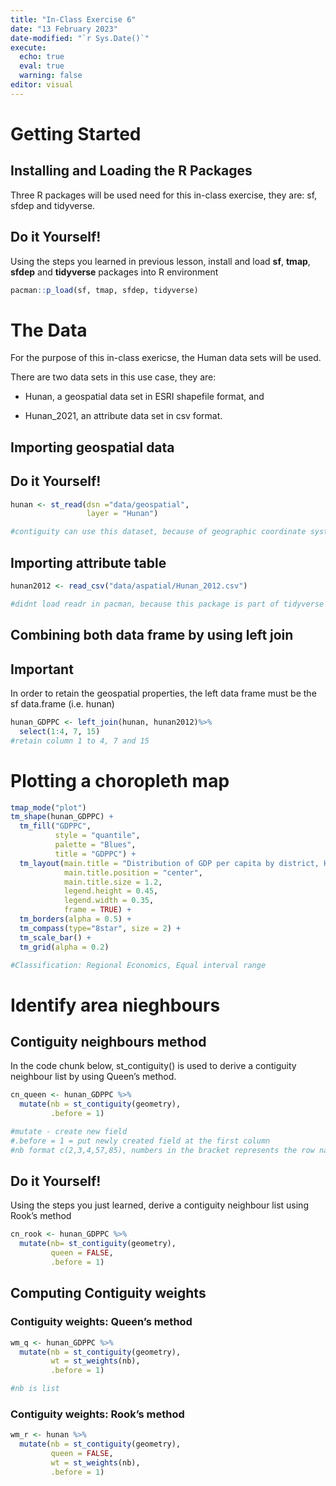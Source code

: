 ```yaml
---
title: "In-Class Exercise 6"
date: "13 February 2023"
date-modified: "`r Sys.Date()`"
execute:
  echo: true
  eval: true
  warning: false
editor: visual
---
```


# Getting Started

## Installing and Loading the R Packages

Three R packages will be used need for this in-class exercise, they are: sf, sfdep and tidyverse.

::: callout-note
## Do it Yourself!

Using the steps you learned in previous lesson, install and load **sf**, **tmap**, **sfdep** and **tidyverse** packages into R environment
:::

```r
pacman::p_load(sf, tmap, sfdep, tidyverse)
```

# The Data

For the purpose of this in-class exericse, the Human data sets will be used.

There are two data sets in this use case, they are:

-   Hunan, a geospatial data set in ESRI shapefile format, and

-   Hunan_2021, an attribute data set in csv format.

## Importing geospatial data

::: callout-note
## Do it Yourself!
:::

```r
hunan <- st_read(dsn ="data/geospatial", 
                 layer = "Hunan")

#contiguity can use this dataset, because of geographic coordinate system.
```

## Importing attribute table

```r
hunan2012 <- read_csv("data/aspatial/Hunan_2012.csv")

#didnt load readr in pacman, because this package is part of tidyverse
```

## Combining both data frame by using left join

::: callout-important
## Important

In order to retain the geospatial properties, the left data frame must be the sf data.frame (i.e. hunan)
:::

```r
hunan_GDPPC <- left_join(hunan, hunan2012)%>%
  select(1:4, 7, 15)
#retain column 1 to 4, 7 and 15
```

# Plotting a choropleth map

```r
tmap_mode("plot")
tm_shape(hunan_GDPPC) +
  tm_fill("GDPPC",
          style = "quantile",
          palette = "Blues",
          title = "GDPPC") +
  tm_layout(main.title = "Distribution of GDP per capita by district, Hunan Province",
            main.title.position = "center",
            main.title.size = 1.2,
            legend.height = 0.45,
            legend.width = 0.35,
            frame = TRUE) +
  tm_borders(alpha = 0.5) +
  tm_compass(type="8star", size = 2) + 
  tm_scale_bar() +
  tm_grid(alpha = 0.2)

#Classification: Regional Economics, Equal interval range
```

# Identify area nieghbours

## Contiguity neighbours method

In the code chunk below, st_contiguity() is used to derive a contiguity neighbour list by using Queen's method.

```r
cn_queen <- hunan_GDPPC %>%
  mutate(nb = st_contiguity(geometry),
         .before = 1)

#mutate - create new field
#.before = 1 = put newly created field at the first column
#nb format c(2,3,4,57,85), numbers in the bracket represents the row name
```

::: callout-note
## Do it Yourself!

Using the steps you just learned, derive a contiguity neighbour list using Rook's method
:::

```r
cn_rook <- hunan_GDPPC %>%
  mutate(nb= st_contiguity(geometry),
         queen = FALSE,
         .before = 1)
```

## Computing Contiguity weights

### Contiguity weights: Queen's method

```r
wm_q <- hunan_GDPPC %>%
  mutate(nb = st_contiguity(geometry),
         wt = st_weights(nb),
         .before = 1)

#nb is list
```

### Contiguity weights: Rook's method

```r
wm_r <- hunan %>%
  mutate(nb = st_contiguity(geometry),
         queen = FALSE,
         wt = st_weights(nb),
         .before = 1)
```

